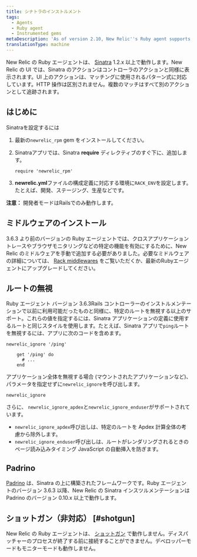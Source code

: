 ```yaml
---
title: シナトラのインストルメント
tags:
  - Agents
  - Ruby agent
  - Instrumented gems
metaDescription: 'As of version 2.10, New Relic''s Ruby agent supports Sinatra 1.2.x or higher.'
translationType: machine
---
```


New Relic の Ruby エージェントは、 [Sinatra](http://www.sinatrarb.com/) 1.2.x 以上で動作します。New Relic の UI では、Sinatra のアクションはコントローラのアクションと同様に表示されます。UI 上のアクションは、マッチングに使用されるパターン式に対応しています。HTTP 操作は区別されません。複数のマッチはすべて別のアクションとして追跡されます。

## はじめに

Sinatraを設定するには

1. 最新の`newrelic_rpm` gem をインストールしてください。

2. Sinatraアプリでは、Sinatra **require** ディレクティブのすぐ下に、追加します。

   ```
   require 'newrelic_rpm'
   ```

3. **newrelic.yml**ファイルの構成定義に対応する環境に`RACK_ENV`を設定します。たとえば、開発、ステージング、生産などです。

**注意：** 開発者モードはRailsでのみ動作します。

## ミドルウェアのインストール

3.6.3 より前のバージョンの Ruby エージェントでは、クロスアプリケーショントレースやブラウザモニタリングなどの特定の機能を有効にするために、New Relic のミドルウェアを手動で追加する必要がありました。必要なミドルウェアの詳細については、 [Rack middlewares](/docs/ruby/rack-middlewares) をご覧いただくか、最新のRubyエージェントにアップグレードしてください。

## ルートの無視

Ruby エージェント バージョン 3.6.3Rails コントローラーのインストルメンテーションで以前に利用可能だったものと同様に、特定のルートを無視する以上のサポート。これらの値を指定するには、Sinatra アプリケーションの定義に使用するルートと同じスタイルを使用します。たとえば、Sinatra アプリで`ping`ルートを無視するには、アプリに次のコードを含めます。

```
newrelic_ignore '/ping'

    get '/ping' do
      # ...
    end
```

アプリケーション全体を無視する場合 (マウントされたアプリケーションなど)、パラメータを指定せずに`newrelic_ignore`を呼び出します。

```
newrelic_ignore
```

さらに、 `newrelic_ignore_apdex`と`newrelic_ignore_enduser`がサポートされています。

* `newrelic_ignore_apdex`呼び出しは、特定のルートを Apdex 計算全体の考慮から除外します。
* `newrelic_ignore_enduser`呼び出しは、ルートがレンダリングされるときのページ読み込みタイミング JavaScript の自動挿入を防ぎます。

## Padrino

[Padrino](http://www.padrinorb.com/ "リンクが新しいウィンドウで開きます") は、Sinatra の上に構築されたフレームワークです。Ruby エージェントのバージョン 3.6.3 以降、New Relic の Sinatra インスツルメンテーションは Padrino のバージョン 0.10.x 以上で動作します。

## ショットガン（非対応） [#shotgun]

New Relic の Ruby エージェントは、 [ショットガン](http://rubygems.org/gems/shotgun "リンクが新しいウィンドウで開きます") で動作しません。ディスパッチャーのプロセスが終了する前に接続することができません。デベロッパーモードもモニターモードも動作しません。